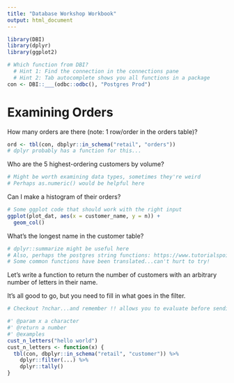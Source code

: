 ```yaml
---
title: "Database Workshop Workbook"
output: html_document
---
```


```r
library(DBI)
library(dplyr)
library(ggplot2)

# Which function from DBI? 
  # Hint 1: Find the connection in the connections pane
  # Hint 2: Tab autocomplete shows you all functions in a package
con <- DBI::___(odbc::odbc(), "Postgres Prod")
```

# Examining Orders

How many orders are there (note: 1 row/order in the orders table)?

```r
ord <- tbl(con, dbplyr::in_schema("retail", "orders"))
# dplyr probably has a function for this...

```

Who are the 5 highest-ordering customers by volume? 

```r

# Might be worth examining data types, sometimes they're weird
# Perhaps as.numeric() would be helpful here
```

Can I make a histogram of their orders?
```r
# Some ggplot code that should work with the right input
ggplot(plot_dat, aes(x = customer_name, y = n)) +
  geom_col()
```

What's the longest name in the customer table?
```r

# dplyr::summarize might be useful here
# Also, perhaps the postgres string functions: https://www.tutorialspoint.com/postgresql/postgresql_string_functions.htm
# Some common functions have been translated...can't hurt to try!
```

Let's write a function to return the number of customers with an arbitrary number of 
letters in their name.

It's all good to go, but you need to fill in what goes in the filter.
```r
# Checkout ?nchar...and remember !! allows you to evaluate before sending

#' @param x a character
#' @return a number
#' @examples
cust_n_letters("hello world")
cust_n_letters <- function(x) {
  tbl(con, dbplyr::in_schema("retail", "customer")) %>%
    dplyr::filter(...) %>%
    dplyr::tally()
}
```

